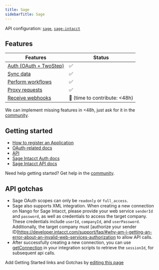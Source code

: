 ```yaml
---
title: Sage
sidebarTitle: Sage
---
```


API configuration: [`sage`](https://nango.dev/providers.yaml), [`sage-intacct`](https://nango.dev/providers.yaml)

## Features

| Features | Status |
| - | - |
| [Auth (OAuth + TwoStep)](/integrate/guides/authorize-an-api) | ✅ |
| [Sync data](/integrate/guides/sync-data-from-an-api) | ✅ |
| [Perform workflows](/integrate/guides/perform-workflows-with-an-api) | ✅ |
| [Proxy requests](/integrate/guides/proxy-requests-to-an-api) | ✅ |
| [Receive webhooks](/integrate/guides/receive-webhooks-from-an-api) | 🚫 (time to contribute: &lt;48h) |

<Tip>We can implement missing features in &lt;48h, just ask for it in the [community](https://nango.dev/slack).</Tip>

## Getting started

-   [How to register an Application](https://developer.sage.com/accounting/guides/getting-started/client_app_registration/)
-   [OAuth-related docs](https://developer.sage.com/accounting/guides/authenticating/authentication/)
-   [API](https://developer.sage.com/accounting/reference/)
-   [Sage Intacct Auth docs](https://developer.intacct.com/web-services/your-first-api-calls/)
-   [Sage Intacct API docs](https://developer.intacct.com/api/)

<Tip>Need help getting started? Get help in the [community](https://nango.dev/slack).</Tip>

## API gotchas

-   Sage OAuth scopes can only be `readonly` or `full_access`.
-   Sage also supports XML integration. When creating a new connection on Nango for Sage Intacct, please provide your web service `senderId` and `password`, as well as credentials to access the target company. These credentials include `userId`, `companyId`, and `userPassword`. Additionally, the target company must [authorize your sender ID]https://developer.intacct.com/support/faq/#why-am-i-getting-an-error-about-an-invalid-web-services-authorization to allow API calls.
-   After successfully creating a new connection, you can use [getConnection](/reference/scripts#get-the-connection-credentials) in your integration scripts to retrieve the `sessionId`, for subsequent api calls.

<Note>Add Getting Started links and Gotchas by [editing this page](https://github.com/nangohq/nango/tree/master/docs-v2/integrations/all/sage.mdx)</Note>

